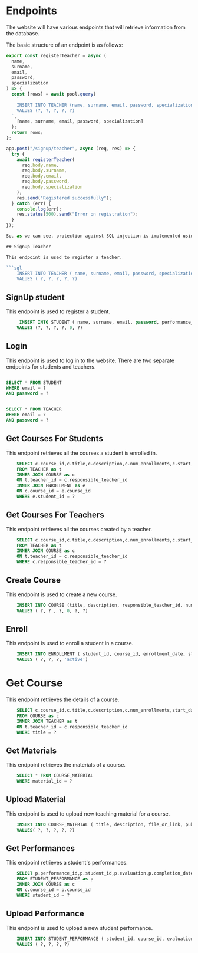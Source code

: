 # Endpoints

The website will have various endpoints that will retrieve information from the database.

The basic structure of an endpoint is as follows:

````js
export const registerTeacher = async (
  name,
  surname,
  email,
  password,
  specialization
) => {
  const [rows] = await pool.query(
    `
    INSERT INTO TEACHER (name, surname, email, password, specialization)
    VALUES (?, ?, ?, ?, ?)
  `,
    [name, surname, email, password, specialization]
  );
  return rows;
};

app.post("/signup/teacher", async (req, res) => {
  try {
    await registerTeacher(
      req.body.name,
      req.body.surname,
      req.body.email,
      req.body.password,
      req.body.specialization
    );
    res.send("Registered successfully");
  } catch (err) {
    console.log(err);
    res.status(500).send("Error on registration");
  }
});

So, as we can see, protection against SQL injection is implemented using placeholders (?) and error handling is implemented for all endpoints. With that said, let's see the details:

## SignUp Teacher

This endpoint is used to register a teacher.

```sql
    INSERT INTO TEACHER ( name, surname, email, password, specialization)
    VALUES ( ?, ?, ?, ?, ?)
````

## SignUp student

This endpoint is used to register a student.

```sql
     INSERT INTO STUDENT ( name, surname, email, password, performance_avg, other_details)
    VALUES (?, ?, ?, ?, 0, ?)

```

## Login

This endpoint is used to log in to the website. There are two separate endpoints for students and teachers.

```sql

SELECT * FROM STUDENT
WHERE email = ?
AND password = ?


SELECT * FROM TEACHER
WHERE email = ?
AND password = ?

```

## Get Courses For Students

This endpoint retrieves all the courses a student is enrolled in.

```sql
    SELECT c.course_id,c.title,c.description,c.num_enrollments,c.start_date,c.end_date,CONCAT(t.name , ' ', t.surname)  as responsible_teacher_id
    FROM TEACHER as t
    INNER JOIN COURSE as c
    ON t.teacher_id = c.responsible_teacher_id
    INNER JOIN ENROLLMENT as e
    ON c.course_id = e.course_id
    WHERE e.student_id = ?
```

## Get Courses For Teachers

This endpoint retrieves all the courses created by a teacher.

```sql
    SELECT c.course_id,c.title,c.description,c.num_enrollments,c.start_date,c.end_date,CONCAT(t.name , ' ', t.surname)  as responsible_teacher_id
    FROM TEACHER as t
    INNER JOIN COURSE as c
    ON t.teacher_id = c.responsible_teacher_id
    WHERE c.responsible_teacher_id = ?
```

## Create Course

This endpoint is used to create a new course.

```sql
    INSERT INTO COURSE (title, description, responsible_teacher_id, num_enrollments, start_date, end_date)
    VALUES ( ?, ? , ?, 0, ?, ?)
```

## Enroll

This endpoint is used to enroll a student in a course.

```sql
    INSERT INTO ENROLLMENT ( student_id, course_id, enrollment_date, status)
    VALUES ( ?, ?, ?, 'active')
```

# Get Course

This endpoint retrieves the details of a course.

```sql
    SELECT c.course_id,c.title,c.description,c.num_enrollments,start_date,end_date,CONCAT(t.name," ",t.surname) as responsible_teacher_id
    FROM COURSE as c
    INNER JOIN TEACHER as t
    ON t.teacher_id = c.responsible_teacher_id
    WHERE title = ?
```

## Get Materials

This endpoint retrieves the materials of a course.

```sql
    SELECT * FROM COURSE_MATERIAL
    WHERE material_id = ?
```

## Upload Material

This endpoint is used to upload new teaching material for a course.

```sql
    INSERT INTO COURSE_MATERIAL ( title, description, file_or_link, publication_date, course_id)
    VALUES( ?, ?, ?, ?, ?)
```

## Get Performances

This endpoint retrieves a student's performances.

```sql
    SELECT p.performance_id,p.student_id,p.evaluation,p.completion_date,c.title as course_id
    FROM STUDENT_PERFORMANCE as p
    INNER JOIN COURSE as c
    ON c.course_id = p.course_id
    WHERE student_id = ?
```

## Upload Performance

This endpoint is used to upload a new student performance.

```sql
    INSERT INTO STUDENT_PERFORMANCE ( student_id, course_id, evaluation, completion_date)
    VALUES ( ?, ?, ?, ?)
```
